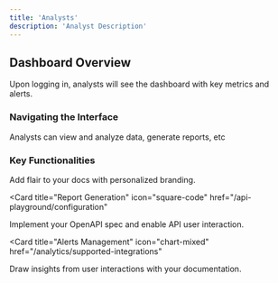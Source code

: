 ```yaml
---
title: 'Analysts'
description: 'Analyst Description'
---
```


## Dashboard Overview

Upon logging in, analysts will see the dashboard with key metrics and alerts.

### Navigating the Interface

Analysts can view and analyze data, generate reports, etc

### Key Functionalities

<CardGroup>

<Card title="Data Analysis Tools" icon="paintbrush" href="/settings/global">
  Add flair to your docs with personalized branding.
</Card>

<Card
  title="Report Generation"
  icon="square-code"
  href="/api-playground/configuration"
>
  Implement your OpenAPI spec and enable API user interaction.
</Card>

<Card
  title="Alerts Management"
  icon="chart-mixed"
  href="/analytics/supported-integrations"
>
  Draw insights from user interactions with your documentation.
</Card>



</CardGroup>






